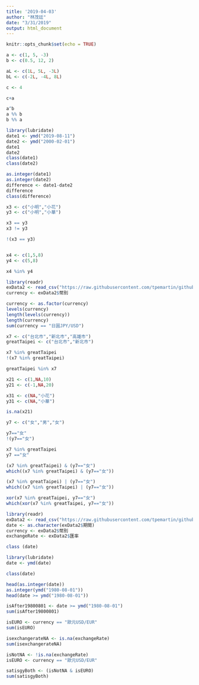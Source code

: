 ```yaml
---
title: '2019-04-03'
author: "林茂廷"
date: "3/31/2019"
output: html_document
---
```


```r
knitr::opts_chunk$set(echo = TRUE)
```

```r
a <- c(1, 5, -3)
b <- c(0.5, 12, 2)

aL <- c(1L, 5L, -3L)
bL <- c(-2L, -4L, 8L)

c <- 4

c+a

a^b
a %% b
b %% a
```

```r
library(lubridate)
date1 <- ymd("2019-08-11")
date2 <- ymd("2000-02-01")
date1
date2
class(date1)
class(date2)

as.integer(date1)
as.integer(date2)
difference <- date1-date2
difference
class(difference)
```


```r
x3 <- c("小明","小花")
y3 <- c("小明","小華")

x3 == y3
x3 != y3

!(x3 == y3)


x4 <- c(1,5,8)
y4 <- c(5,8)

x4 %in% y4
```

```r
library(readr)
exData2 <- read_csv("https://raw.githubusercontent.com/tpemartin/github-data/master/exData2.csv")
currency <- exData2$幣別
```

```r
currency <- as.factor(currency)
levels(currency)
length(levels(currency))
length(currency)
sum(currency == "日圓JPY/USD")
```

```r
x7 <- c("台北市","新北市","高雄市")
greatTaipei <- c("台北市","新北市")

x7 %in% greatTaipei
!(x7 %in% greatTaipei)

greatTaipei %in% x7

x21 <- c(1,NA,10)
y21 <- c(-1,NA,20)

x31 <- c(NA,"小花")
y31 <- c(NA,"小華")

is.na(x21)
```

```r
y7 <- c("女","男","女")

y7=="女"
!(y7=="女")
```

```r
x7 %in% greatTaipei
y7 =="女"

(x7 %in% greatTaipei) & (y7=="女")
which((x7 %in% greatTaipei) & (y7=="女"))

(x7 %in% greatTaipei) | (y7=="女")
which((x7 %in% greatTaipei) | (y7=="女"))

xor(x7 %in% greatTaipei, y7=="女")
which(xor(x7 %in% greatTaipei, y7=="女"))
```

```r
library(readr)
exData2 <- read_csv("https://raw.githubusercontent.com/tpemartin/github-data/master/exData2.csv")
date <- as.character(exData2$期間)
currency <- exData2$幣別
exchangeRate <- exData2$匯率
```

```r
class (date)
```

```r
library(lubridate)
date <- ymd(date)
```

```r
class(date)
```

```r
head(as.integer(date))
as.integer(ymd("1980-08-01"))
head(date >= ymd("1980-08-01"))

isAfter19800801 <- date >= ymd("1980-08-01")
sum(isAfter19800801)
```

```r
isEURO <- currency == "歐元USD/EUR"
sum(isEURO)
```

```r
isexchangerateNA <- is.na(exchangeRate)
sum(isexchangerateNA)
```

```r
isNotNA <- !is.na(exchangeRate)
isEURO <- currency == "歐元USD/EUR"

satisgyBoth <- (isNotNA & isEURO)
sum(satisgyBoth)
```

